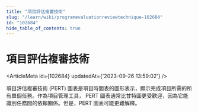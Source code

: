 ```yaml
---
title: "項目評估複審技術"
slug: "/learn/wiki/programevaluationreviewtechnique-102684"
id: "102684"
hide_table_of_contents: true
---
```



# 項目評估複審技術

<ArticleMeta id={102684} updatedAt={'2023-09-26 13:59:02'} />
<div className='border-solid border-b border-t-0 my-4 border-[var(--ifm-color-gray-300)]' />

項目評估複審技術 (PERT) 圖表是項目時間表的圖形表示，顯示完成項目所需的所有單個任務。作為項目管理工具， PERT 圖表通常比甘特圖更受歡迎，因為它能識別任務間的依賴關係。但是，PERT 圖表可能更難解釋。
